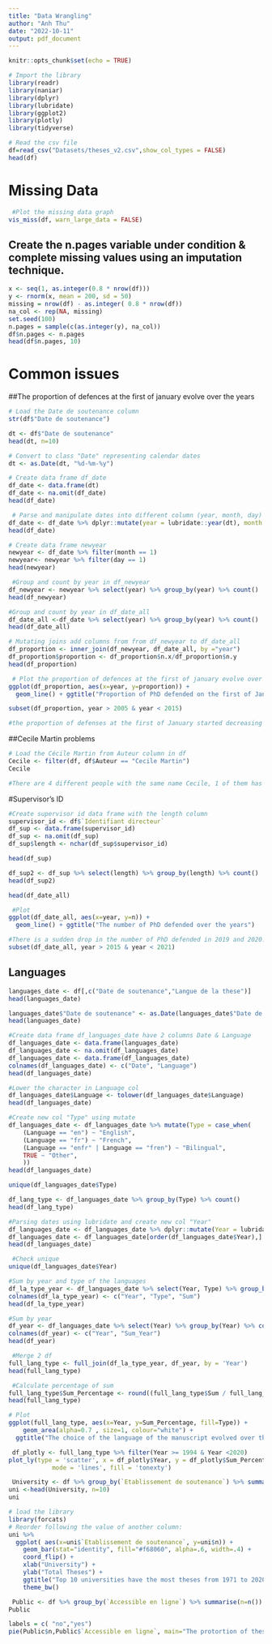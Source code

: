 ```yaml
---
title: "Data Wrangling"
author: "Anh Thu"
date: "2022-10-11"
output: pdf_document
---
```


```r
knitr::opts_chunk$set(echo = TRUE)
```

```r
# Import the library
library(readr)
library(naniar)
library(dplyr)
library(lubridate)
library(ggplot2)
library(plotly)
library(tidyverse)
```

```r
# Read the csv file
df=read_csv("Datasets/theses_v2.csv",show_col_types = FALSE)
head(df)
```
# Missing Data

```r
 #Plot the missing data graph
vis_miss(df, warn_large_data = FALSE)
```

## Create the n.pages variable under condition & complete missing values using an imputation technique.
```r
x <- seq(1, as.integer(0.8 * nrow(df)))
y <- rnorm(x, mean = 200, sd = 50)
missing = nrow(df) - as.integer( 0.8 * nrow(df))
na_col <- rep(NA, missing)
set.seed(100)
n.pages = sample(c(as.integer(y), na_col))
df$n.pages <- n.pages
head(df$n.pages, 10)
```
# Common issues
##The proportion of defences at the first of january evolve over the years
```r
# Load the Date de soutenance column
str(df$"Date de soutenance")
```

```r
dt <- df$"Date de soutenance"
head(dt, n=10)
```
```r
# Convert to class "Date" representing calendar dates
dt <- as.Date(dt, "%d-%m-%y")
```

```r
# Create data frame df_date
df_date <- data.frame(dt)
df_date <- na.omit(df_date)
head(df_date)
```
```r
 # Parse and manipulate dates into different column (year, month, day)
df_date <- df_date %>% dplyr::mutate(year = lubridate::year(dt), month = lubridate::month(dt), day = lubridate::day(dt))
head(df_date)
```

```r
# Create data frame newyear
newyear <- df_date %>% filter(month == 1)
newyear<- newyear %>% filter(day == 1)
head(newyear)
```
```r
 #Group and count by year in df_newyear
df_newyear <- newyear %>% select(year) %>% group_by(year) %>% count()
head(df_newyear)
```
```r
#Group and count by year in df_date_all
df_date_all <-df_date %>% select(year) %>% group_by(year) %>% count()
head(df_date_all)
```

```r
# Mutating joins add columns from from df_newyear to df_date_all
df_proportion <- inner_join(df_newyear, df_date_all, by ="year")
df_proportion$proportion <- df_proportion$n.x/df_proportion$n.y
head(df_proportion)
```

```r
 # Plot the proportion of defences at the first of january evolve over the years
ggplot(df_proportion, aes(x=year, y=proportion)) +
  geom_line() + ggtitle("Proportion of PhD defended on the first of January over the years")
```
```r
subset(df_proportion, year > 2005 & year < 2015)
```
```r
#the proportion of defenses at the first of January started decreasing from 2006 
```
##Cecile Martin problems

```r
# Load the Cécile Martin from Auteur column in df
Cecile <- filter(df, df$Auteur == "Cecile Martin")
Cecile
```

```r
#There are 4 different people with the same name Cecile, 1 of them has 4 theses
```


#Supervisor’s ID
```r
#Create supervisor id data frame with the length column
supervisor_id <- df$`Identifiant directeur`
df_sup <- data.frame(supervisor_id)
df_sup <- na.omit(df_sup)
df_sup$length <- nchar(df_sup$supervisor_id)
```


```r
head(df_sup)
```

```r
df_sup2 <- df_sup %>% select(length) %>% group_by(length) %>% count()
head(df_sup2)
```

```r
head(df_date_all)
```
```r
 #Plot
ggplot(df_date_all, aes(x=year, y=n)) +
  geom_line() + ggtitle("The number of PhD defended over the years") 
```

```r
#There is a sudden drop in the number of PhD defended in 2019 and 2020.
subset(df_date_all, year > 2015 & year < 2021)
`````
## Languages
```r
languages_date <- df[,c("Date de soutenance","Langue de la these")]
head(languages_date)
```
```r
languages_date$"Date de soutenance" <- as.Date(languages_date$"Date de soutenance", "%d-%m-%y")
head(languages_date)
```

```r
#Create data frame df_languages_date have 2 columns Date & Language
df_languages_date <- data.frame(languages_date)
df_languages_date <- na.omit(df_languages_date)
df_languages_date <- data.frame(df_languages_date)
colnames(df_languages_date) <- c("Date", "Language")
head(df_languages_date)
```

```r
#Lower the character in Language col
df_languages_date$Language <- tolower(df_languages_date$Language)
head(df_languages_date)
```
```r
#Create new col "Type" using mutate
df_languages_date <- df_languages_date %>% mutate(Type = case_when(
    (Language == "en") ~ "English",
    (Language == "fr") ~ "French",
    (Language == "enfr" | Language == "fren") ~ "Bilingual",
    TRUE ~ "Other",
    ))
head(df_languages_date)
```
```r
unique(df_languages_date$Type)
```


```r
df_lang_type <- df_languages_date %>% group_by(Type) %>% count()
head(df_lang_type)
```
```r
#Parsing dates using lubridate and create new col "Year"
df_languages_date <- df_languages_date %>% dplyr::mutate(Year = lubridate::year(Date))
df_languages_date <- df_languages_date[order(df_languages_date$Year),]
head(df_languages_date)
```
```r
 #Check unique
unique(df_languages_date$Year)
```

```r
#Sum by year and type of the languages
df_la_type_year <- df_languages_date %>% select(Year, Type) %>% group_by(Year, Type) %>% count()
colnames(df_la_type_year) <- c("Year", "Type", "Sum")
head(df_la_type_year)
```
```r
#Sum by year
df_year <- df_languages_date %>% select(Year) %>% group_by(Year) %>% count()
colnames(df_year) <- c("Year", "Sum_Year")
head(df_year)
```
```r
 #Merge 2 df
full_lang_type <- full_join(df_la_type_year, df_year, by = 'Year')
head(full_lang_type)
```
```r
 #Calculate percentage of sum
full_lang_type$Sum_Percentage <- round((full_lang_type$Sum / full_lang_type$Sum_Year) * 100,2)
head(full_lang_type)
```
```r
# Plot
ggplot(full_lang_type, aes(x=Year, y=Sum_Percentage, fill=Type)) +
    geom_area(alpha=0.7 , size=1, colour="white") +
  ggtitle("The choice of the language of the manuscript evolved over the past decades")
```
```r
 df_plotly <- full_lang_type %>% filter(Year >= 1994 & Year <2020)
plot_ly(type = 'scatter', x = df_plotly$Year, y = df_plotly$Sum_Percentage, color = df_plotly$Type,
            mode = 'lines', fill = 'tonexty')
```
```r
 University <- df %>% group_by(`Etablissement de soutenance`) %>% summarise(n=n()) %>% arrange(desc(n))
uni <-head(University, n=10)
uni
```
```r
# load the library
library(forcats)
# Reorder following the value of another column:
uni %>%
  ggplot( aes(x=uni$`Etablissement de soutenance`, y=uni$n)) +
    geom_bar(stat="identity", fill="#f68060", alpha=.6, width=.4) +
    coord_flip() +
    xlab("University") +
    ylab("Total Theses") +
    ggtitle("Top 10 universities have the most theses from 1971 to 2020") +
    theme_bw()
```
```r
 Public <- df %>% group_by(`Accessible en ligne`) %>% summarise(n=n()) %>% arrange(desc(n))
Public
```
```r
labels = c( "no","yes")
pie(Public$n,Public$`Accessible en ligne`, main="The protortion of theses accessable online")
```

